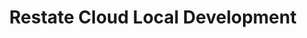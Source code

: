 ---
title: "Restate Cloud Local Development"
sidebarTitle: "Local Development"
icon: "laptop"
description: "Learn how to setup your local environment to work with Restate Cloud."
---